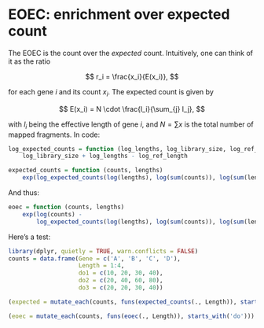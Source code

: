 # EOEC: enrichment over expected count

The EOEC is the count over the *expected* count. Intuitively, one can think of
it as the ratio

$$
r_i = \frac{x_i}{E(x_i)},
$$

for each gene $i$ and its count $x_i$. The expected count is given by

$$
E(x_i) = N \cdot \frac{l_i}{\sum_{j} l_j},
$$

with $l_i$ being the effective length of gene $i$, and $N = \sum{x}$ is the
total number of mapped fragments. In code:

```r
log_expected_counts = function (log_lengths, log_library_size, log_ref_length)
    log_library_size + log_lengths - log_ref_length

expected_counts = function (counts, lengths)
    exp(log_expected_counts(log(lengths), log(sum(counts)), log(sum(lengths))))
```

And thus:

```r
eoec = function (counts, lengths)
    exp(log(counts) -
        log_expected_counts(log(lengths), log(sum(counts)), log(sum(lengths))))
```

Here’s a test:

```r
library(dplyr, quietly = TRUE, warn.conflicts = FALSE)
counts = data.frame(Gene = c('A', 'B', 'C', 'D'),
                    Length = 1:4,
                    do1 = c(10, 20, 30, 40),
                    do2 = c(20, 40, 60, 80),
                    do3 = c(20, 20, 30, 40))

(expected = mutate_each(counts, funs(expected_counts(., Length)), starts_with('do')))

(eoec = mutate_each(counts, funs(eoec(., Length)), starts_with('do')))
```
